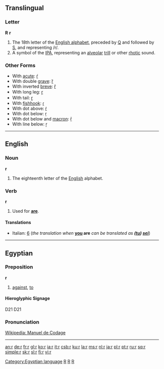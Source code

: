 {{see|R}}
{{wikipedia}}
==Translingual==

===Letter===
'''R''' '''r'''

# The 18th letter of the [[Appendix:Roman script|English alphabet]], preceded by [[Q]] and followed by [[S]], and representing /r/.
# A symbol of the [[IPA]], representing an [[alveolar]] [[trill]] or other [[rhotic]] sound.

===Other Forms===
{{rfc-header|Other Forms}}
*With [[acute]]: [[ŕ]]
*With double [[grave]]: [[ȑ]]
*With inverted [[breve]]: [[ȓ]]
*With long leg: [[ɼ]]
*With tail: [[ɽ]]
*With [[fishhook]]: [[ɾ]]
*With dot above: [[ṙ]]
*With dot below: [[ṛ]]
*With dot below and [[macron]]: [[ṝ]]
*With line below: [[ṟ]]

----

==English==

===Noun===
'''r'''

# The eighteenth letter of the [[English]] alphabet.

===Verb===
'''r'''

# {{context|txt|slang}} Used for '''[[are]]'''.

====Translations====
*Italian: [[6]] (''the translation when'' '''[[you]] are''' ''can be translated as '''([[tu#Italian|tu]]) [[sei#Italian|sei]]''''')

----

==Egyptian==

===Preposition===
'''r'''

# [[against]], [[to]]

====Hieroglyphic Signage====
<hiero>D21</hiero>
D21

===Pronunciation===
[http://en.wikipedia.org/wiki/Manuel_de_Codage Wikipedia: Manuel de Codage]

[[Category:Egyptian language]]

----

[[Category:Baseball|R]]
[[Category:Latin letters|R]]
[[Category:IPA symbols|R]]

[[an:r]]
[[de:r]]
[[fr:r]]
[[gl:r]]
[[ko:r]]
[[ia:r]]
[[it:r]]
[[csb:r]]
[[ku:r]]
[[la:r]]
[[ms:r]]
[[nl:r]]
[[ja:r]]
[[pl:r]]
[[pt:r]]
[[ru:r]]
[[sq:r]]
[[simple:r]]
[[sk:r]]
[[sl:r]]
[[fi:r]]
[[vi:r]]